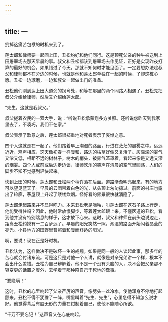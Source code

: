 ```yaml
---
---
---
```

title: 一
---




扔掉这痛苦包袱的时机来到了。

莲太郎和律师要一起回上田，丑松约好和他们同行。这是顶死父亲的种牛被送到上田屠宰场去那天早晨的事。叔父和丑松都该到屠宰场去作见证，正好是实现昨夜打算的最好的机会。如果错过了今天，那就不知何时才能见面了。一定要想办法趁叔父和律师都不在旁边的时候，也就是他和莲太郎单独在一起的时候，了却这桩心愿。丑松一边琢磨，一边和叔父一起做出门的准备。

丑松他们刚到达上田大道旁的拐弯处，和等在那里的两个同路人相遇了。丑松先把叔父介绍给律师，然后又介绍给莲太郎。

“先生，这就是我叔父。”

叔父搓着农民的一双大手，说：“听说丑松承蒙您多方关照。还听说您昨天到我家里去了，不凑巧，我们不在家。”

叔父表示了歉意之后，莲太郎很郑重地对死者表示了哀悼之意。

四个人这就走在一起了。他们踏着早上潮湿的路面，行进在茫茫的晨雾之中。远远近近，鸡声相应，这天像初春一样暖和，路边的枯草好像又复活了。灰濛濛的雾气又浓又低，相距不远的树林子，树木的梢头，被雾气笼罩着，看起来像是又远又深的烟雾。四个人或前或后边走边谈，律师欢乐的笑声在清晨的空气里回荡，人们的脚步不知不觉感到轻快起来。

快到上田的时候，莲太郎和丑松两个稍许落在后面。道路渐渐明亮起来，有的地方可以望见蓝天了。早晨的云团带着白色的光，从头顶上匆匆掠过。前面的村庄也露出了轮廓，茅屋顶上升起了缕缕炊烟。怪好看的雾景很快就消隐了。

莲太郎走起路来并不显得吃力。本来丑松老是嘀咕，叫莲太郎在这石子路上行走，他能受得住吗？因此，他时常放慢脚步，等着莲太郎跟上来。不懂医道的丑松，看到他并没有特别喘息的样子，这才放下心来。这时，叔父和律师在前头边说边走，距离丑松约摸有一二百步远了。早晨的阳光突然一照，潮湿的路面开始闪着晶莹的亮光。小县地方的田野里普照着和暖而舒适的阳光。

啊，要说！现在正是好时机。

丑松认为，这样做决不是破坏一生的戒规。如果是同一般的人谈起此事，那多年的苦心就会付诸东流。可是这只是对他一个人讲，就像是对亲兄弟讲一个样，根本不会出什么差错。丑松为自己辩解着。他不是一个没有头脑的人，决不会把父亲那不容变更的话置之度外，去学着干那种陷自己于死地的蠢事。

“要隐瞒！”

这时，丑松的心里响起了父亲严厉的声音。像劈头一盆冷水，使他浑身不停地打起颤来。丑松不得不犹豫了一阵，嘴里叫着“先生、先生”，心里急得不知怎么说才好。他觉得背后有股无形的力量在钳制着自己，使他不能随心所欲。

“千万不要忘记！”这声音又在心底响起。